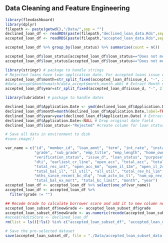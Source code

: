 ## Data Cleaning and Feature Engineering 

```r
library(flexdashboard)
library(dplyr)
filepath <- paste(getwd(),"/Data/",sep = "")
declined_loan_df <- readRDS(paste(filepath,"declined_loan_data.Rds",sep = ""))
accepted_loan_df <- readRDS(paste(filepath,"accepted_loan_data.Rds",sep = ""))
```

```r
accepted_loan_df %>% group_by(loan_status) %>% summarise(count = n())
```
```r
accepted_loan_df$loan_status[accepted_loan_df$loan_status=="Does not meet the credit policy. Status:Charged Off"]<-"Charged Off"
accepted_loan_df$loan_status[accepted_loan_df$loan_status=="Does not meet the credit policy. Status:Fully Paid"]<-"Fully Paid"
```

```r
library(stringr) # package to handle strings
# Rejected loans have loan application date. For accepted loans issue date is assumed as loan application date
accepted_loan_df$month=str_split_fixed(accepted_loan_df$issue_d, "-", 2)[,1] # Extract Month Ch
#data_accept$month=match(data_accept$month,month.abb) # Extract Month nu
accepted_loan_df$year=str_split_fixed(accepted_loan_df$issue_d, "-", 2)[,2] # Extract Year

library(lubridate) # package to handle dates

declined_loan_df$Application.Date <- ymd(declined_loan_df$Application.Date) # convert to date format
declined_loan_df$month=month(declined_loan_df$Application.Date,label=TRUE,abbr=TRUE) # Extract "Month" from date
declined_loan_df$year=year(declined_loan_df$Application.Date) # Extract "Year" from date
declined_loan_df$Application.Date<-NULL # Drop original date field
declined_loan_df$loan_status<-"Rejected" #create column for loan status - - Match column of accepted loan
```

```r
# Save all data in environment to disk
#save.image()
```

```r
var_name = c("id", "member_id", "loan_amnt", "term", "int_rate", "installment", 
             "grade", "sub_grade", "emp_title", "emp_length", "home_ownership", "annual_inc", 
             "verification_status", "issue_d", "loan_status", "purpose", "title", "addr_state", 
             "dti", "earliest_cr_line", "open_acc", "total_acc", "total_pymnt", "total_rec_prncp", 
             "total_rec_int", "open_acc_6m", "open_il_12m", "open_il_24m", "mths_since_rcnt_il", 
             "total_bal_il", "il_util", "all_util", "total_rev_hi_lim", "mort_acc", "mths_since_recent_bc", 
             "mths_since_recent_bc_dlq", "num_actv_bc_tl", "num_op_rev_tl", "tot_hi_cred_lim", 
             "total_bal_ex_mort", "total_bc_limit", "month", "year")
accepted_loan_df <- accepted_loan_df %>% select(one_of(var_name))
accepted_loan_df <- accepted_loan_df %>%
  filter(grade != "")

## Recode Grade to calculate borrower score and add it to new column newGrade
accepted_loan_subset_df$newGrade <- accepted_loan_subset_df$grade
accepted_loan_subset_df$newGrade <- as.numeric(recode(accepted_loan_subset_df$newGrade,                                                       "A" = 1, "B" = 0.8, "C" = 0.7, "D" = 0.6, "E" = 0.5, "F" = 0.4, "G" = 0.3))
#acce$CreditScore <- declined_loan_df
rm(list = ls()[!ls() %in% c("accepted_loan_subset_df", "accepted_loan_df", "declined_loan_df", "filepath")])
```

```r
# Save the pre-selected dataset
save(accepted_loan_subset_df, file = "./Data/accepted_loan_subset_data.RData")
```

